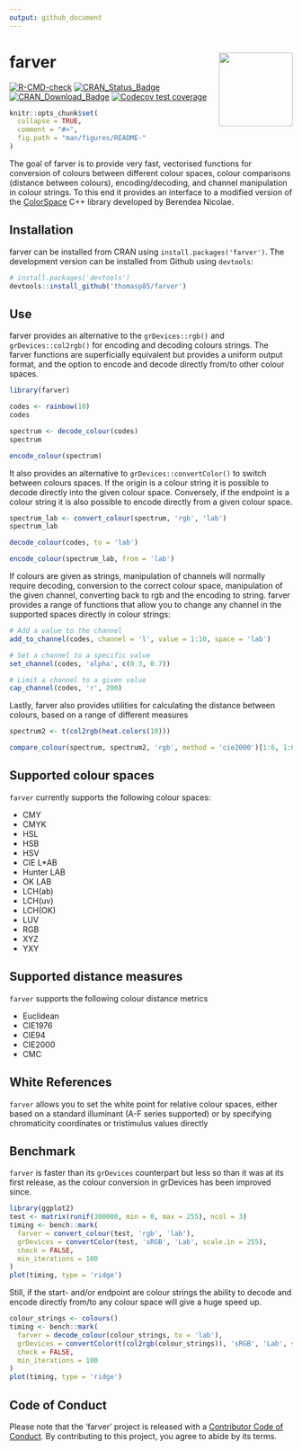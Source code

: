 ```yaml
---
output: github_document
---
```


<!-- README.md is generated from README.Rmd. Please edit that file -->

# farver <a href='https://farver.data-imaginist.com'><img src='man/figures/logo.png' align="right" height="131.5" /></a>

<!-- badges: start -->
[![R-CMD-check](https://github.com/thomasp85/farver/workflows/R-CMD-check/badge.svg)](https://github.com/thomasp85/farver/actions)
[![CRAN_Status_Badge](http://www.r-pkg.org/badges/version-ago/farver)](https://cran.r-project.org/package=farver)
[![CRAN_Download_Badge](http://cranlogs.r-pkg.org/badges/farver)](https://cran.r-project.org/package=farver)
[![Codecov test coverage](https://codecov.io/gh/thomasp85/farver/branch/master/graph/badge.svg)](https://codecov.io/gh/thomasp85/farver?branch=master)
<!-- badges: end -->

```r
knitr::opts_chunk$set(
  collapse = TRUE,
  comment = "#>",
  fig.path = "man/figures/README-"
)
```

The goal of farver is to provide very fast, vectorised functions for 
conversion of colours between different colour spaces, colour comparisons 
(distance between colours), encoding/decoding, and channel manipulation in 
colour strings. To this end it provides an interface to a modified 
version of the [ColorSpace](https://github.com/berendeanicolae/ColorSpace) C++ 
library developed by Berendea Nicolae.

## Installation
farver can be installed from CRAN using `install.packages('farver')`. The 
development version can be installed from Github using `devtools`:

```r
# install.packages('devtools')
devtools::install_github('thomasp85/farver')
```

## Use
farver provides an alternative to the `grDevices::rgb()` and 
`grDevices::col2rgb()` for encoding and decoding colours strings. The farver 
functions are superficially equivalent but provides a uniform output format, and
the option to encode and decode directly from/to other colour spaces.

```r
library(farver)

codes <- rainbow(10)
codes

spectrum <- decode_colour(codes)
spectrum

encode_colour(spectrum)
```

It also provides an alternative to `grDevices::convertColor()` to switch between
colours spaces. If the origin is a colour string it is possible to decode 
directly into the given colour space. Conversely, if the endpoint is a colour
string it is also possible to encode directly from a given colour space.

```r
spectrum_lab <- convert_colour(spectrum, 'rgb', 'lab')
spectrum_lab

decode_colour(codes, to = 'lab')

encode_colour(spectrum_lab, from = 'lab')
```

If colours are given as strings, manipulation of channels will normally require
decoding, conversion to the correct colour space, manipulation of the given 
channel, converting back to rgb and the encoding to string. farver provides a
range of functions that allow you to change any channel in the supported spaces
directly in colour strings:

```r
# Add a value to the channel
add_to_channel(codes, channel = 'l', value = 1:10, space = 'lab')

# Set a channel to a specific value
set_channel(codes, 'alpha', c(0.3, 0.7))

# Limit a channel to a given value
cap_channel(codes, 'r', 200)
```

Lastly, farver also provides utilities for calculating the distance between
colours, based on a range of different measures

```r
spectrum2 <- t(col2rgb(heat.colors(10)))

compare_colour(spectrum, spectrum2, 'rgb', method = 'cie2000')[1:6, 1:6]
```

## Supported colour spaces
`farver` currently supports the following colour spaces:

- CMY
- CMYK
- HSL
- HSB
- HSV
- CIE L*AB
- Hunter LAB
- OK LAB
- LCH(ab)
- LCH(uv)
- LCH(OK)
- LUV
- RGB
- XYZ
- YXY

## Supported distance measures
`farver` supports the following colour distance metrics

- Euclidean
- CIE1976
- CIE94
- CIE2000
- CMC

## White References
`farver` allows you to set the white point for relative colour spaces, either
based on a standard illuminant (A-F series supported) or by specifying 
chromaticity coordinates or tristimulus values directly

## Benchmark
`farver` is faster than its `grDevices` counterpart but less so than it was at 
its first release, as the colour conversion in grDevices has been improved 
since.

```r
library(ggplot2)
test <- matrix(runif(300000, min = 0, max = 255), ncol = 3)
timing <- bench::mark(
  farver = convert_colour(test, 'rgb', 'lab'),
  grDevices = convertColor(test, 'sRGB', 'Lab', scale.in = 255), 
  check = FALSE,
  min_iterations = 100
)
plot(timing, type = 'ridge')
```

Still, if the start- and/or endpoint are colour strings the ability
to decode and encode directly from/to any colour space will give a huge speed 
up.

```r
colour_strings <- colours()
timing <- bench::mark(
  farver = decode_colour(colour_strings, to = 'lab'),
  grDevices = convertColor(t(col2rgb(colour_strings)), 'sRGB', 'Lab', scale.in = 255), 
  check = FALSE,
  min_iterations = 100
)
plot(timing, type = 'ridge')
```

## Code of Conduct
Please note that the 'farver' project is released with a
[Contributor Code of Conduct](https://farver.data-imaginist.com/CODE_OF_CONDUCT.html).
By contributing to this project, you agree to abide by its terms.